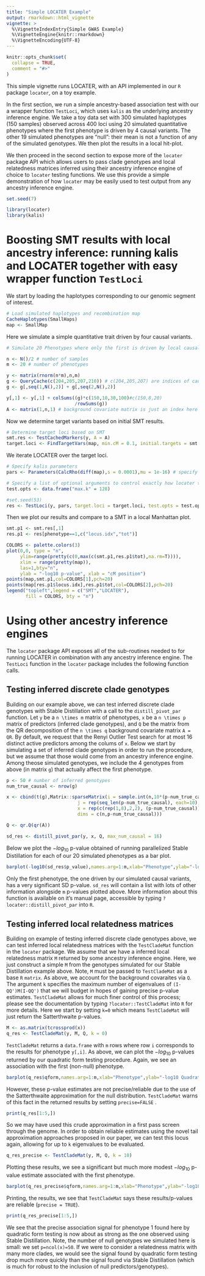```yaml
---
title: "Simple LOCATER Example"
output: rmarkdown::html_vignette
vignette: >
  %\VignetteIndexEntry{Simple GWAS Example}
  %\VignetteEngine{knitr::rmarkdown}
  %\VignetteEncoding{UTF-8}
---
```


```r
knitr::opts_chunk$set(
  collapse = TRUE,
  comment = "#>"
)
```

This simple vignette runs LOCATER, with an API implemented in our `R` package `locater`, on a toy example.

In the first section, we run a simple ancestry-based association test with our a wrapper function `TestLoci`, which uses `kalis` as the underlying ancestry inference engine. We take a toy data set with 300 simulated haplotypes (150 samples) observed across 400 loci using 20 simulated quantitative phenotypes where the first phenotype is driven by 4 causal variants. The other 19 simulated phenotypes are "null": their mean is not a function of any of the simulated genotypes. We then plot the results in a local hit-plot.

We then proceed in the second section to expose more of the `locater` package API which allows users to pass clade genotypes and local relatedness matrices inferred using their ancestry inference engine of choice to `locater` testing functions. We use this provide a simple demonstration of how `locater` may be easily used to test output from any ancestry inference engine.


```r
set.seed(7)

library(locater)
library(kalis)
```

# Boosting SMT results with local ancestry inference: running kalis and LOCATER together with easy wrapper function `TestLoci`

We start by loading the haplotypes corresponding to our genomic segment of interest.

```r
# Load simulated haplotypes and recombination map
CacheHaplotypes(SmallHaps)
map <- SmallMap
```

Here we simulate a simple quantitative trait driven by four causal variants.

```r
# Simulate 20 Phenotypes where only the first is driven by local causal variants

n <- N()/2 # number of samples
m <- 20 # number of phenotypes

y <- matrix(rnorm(n*m),n,m)
g <- QueryCache(c(204,205,207,210)) # c(204,205,207) are indices of causal loci
g <- g[,seq(1,N(),2)] + g[,seq(2,N(),2)]

y[,1] <- y[,1] + colSums((g)*c(150,10,30,100)#c(150,8,20)
                         /rowSums(g))
A <- matrix(1,n,1) # background covariate matrix is just an index here
```

Now we determine target variants based on initial SMT results.

```r
# Determine target loci based on SMT
smt.res <- TestCachedMarkers(y, A = A)
target.loci <- FindTargetVars(map, min.cM = 0.1, initial.targets = smt.res, smt.thresh = 3)
```


We iterate LOCATER over the target loci.

```r

# Specify kalis parameters 
pars <- Parameters(CalcRho(diff(map),s = 0.0001),mu = 1e-16) # specify HMM parameters

# Specify a list of optional arguments to control exactly how locater tests each position. If more than one combination of testing parameters is desired, a data.frame with multiple rows can be given and locater will efficiently evaluate all testing options.
test.opts <- data.frame("max.k" = 128)

#set.seed(53)
res <- TestLoci(y, pars, target.loci = target.loci, test.opts = test.opts)
```

Then we plot our results and compare to a SMT in a local Manhattan plot.
```r
smt.p1 <- smt.res[,1]
res.p1 <- res[phenotype==1,c("locus.idx","tot")]

COLORS <- palette.colors(3)
plot(0,0, type = "n", 
     ylim=range(pretty(c(0,max(c(smt.p1,res.p1$tot),na.rm=T)))),
     xlim = range(pretty(map)),
     las=1,bty="n",
     ylab = "-log10 p-value", xlab = "cM position")
points(map,smt.p1,col=COLORS[1],pch=20)
points(map[res.p1$locus.idx],res.p1$tot,col=COLORS[2],pch=20)
legend("topleft",legend = c("SMT","LOCATER"),
       fill = COLORS, bty = "n")
```


# Using other ancestry inference engines
The `locater` package API exposes all of the sub-routines needed to for running LOCATER in combination with any ancestry inference engine. The `TestLoci` function in the `locater` package includes the following function calls.


## Testing inferred discrete clade genotypes
Building on our example above, we can test inferred discrete clade genotypes with Stable Distillation with a call to the `distill_pivot_par` function. Let `y` be a `n \times m` matrix of phenotypes, `x` be a `n \times p` matrix of predictors (inferred clade genotypes), and `Q` be the matrix from the QR decomposition of the `n \times q` background covariate matrix `A = QR`. By default, we request that the Renyi Outlier Test search for at most 16 distinct active predictors among the colums of `x`. Below we start by simulating a set of inferred clade genotypes in order to run the procedure, but we assume that those would come from an ancestry inference engine. Among theose simulated genotypes, we include the 4 genotypes from above (in matrix `g`) that actually affect the first phenotype.

```r

p <- 50 # number of inferred genotypes
num_true_causal <- nrow(g)

x <- cbind(t(g),Matrix::sparseMatrix(i = sample.int(n,10*(p-num_true_causal),replace = TRUE), 
                          j = rep(seq_len(p-num_true_causal), each=10),
                          x = rep(c(rep(1,8),2,2), (p-num_true_causal)), 
                          dims = c(n,p-num_true_causal)))

Q <- qr.Q(qr(A))

sd_res <- distill_pivot_par(y, x, Q, max_num_causal = 16)

```
Below we plot the $-log_{10}$ p-value obtained of running parallelized Stable Distillation for each of our 20 simulated phenotypes as a bar plot.

```r
barplot(-log10(sd_res$p_value),names.arg=1:m,xlab="Phenotype",ylab="-log10 SD p-value",las=1,cex.names=0.8)
```

Only the first phenotype, the one driven by our simulated causal variants, has a very significant SD p-value. `sd_res` will contain a list with lots of other information alongside `m` p-values plotted above. More information about this function is available on it's manual page, accessible by typing `?locater::distill_pivot_par` into `R`. 

## Testing inferred local relatedness matrices
Building on example of testing inferred discrete clade genotypes above, we can test inferred local relatedness matrices with the `TestCladeMat` function in the `locater` package. We assume that we have a inferred local relatedness matrix `M` returned by some ancestry inference engine. Here, we just construct a simple `M` from the genotypes simulated for our Stable Distillation example above. Note, `M` must be passed to `TestCladeMat` as a base `R` `matrix`. As above, we account for the background covaraites via `Q`. The argument `k` specifies the maximum number of eigenvalues of `(I-QQ')M(I-QQ')` that we will budget in hopes of gaining precise p-value estimates. `TestCladeMat` allows for much finer control of this process; please see the documentation by typing `?locater::TestCladeMat` into `R` for more details. Here we start by setting `k=0` which means `TestCladeMat` will just return the Satterthwaite p-values.

```r
M <- as.matrix(tcrossprod(x))
q_res <- TestCladeMat(y, M, Q, k = 0)
```

`TestCladeMat` returns a `data.frame` with `m` rows where row `i` corresponds to the results for phenotype `y[,i]`. As above, we can plot the $-log_{10}$ p-values returned by our quadratic form testing procedure. Again, we see an association with the first (non-null) phenotype. 

```r
barplot(q_res$qform,names.arg=1:m,xlab="Phenotype",ylab="-log10 Quadratic Form p-value",las=1,cex.names=0.8)
```
However, these p-value estimates are not precise/reliable due to the use of the Satterthwaite approximation for the null distribution. `TestCladeMat` warns of this fact in the returned results by setting `precise=FALSE` .

```r
print(q_res[1:5,])
```

So we may have used this crude approximation in a first pass screen through the genome. In order to obtain reliable estimates using the novel tail approximation approaches proposed in our paper, we can test this locus again, allowing for up to `k` eigenvalues to be evaluated. 

```r
q_res_precise <- TestCladeMat(y, M, Q, k = 10)
```

Plotting these results, we see a significant but much more modest $-log_{10}$ p-value estimate associated with the first phenotype.

```r
barplot(q_res_precise$qform,names.arg=1:m,xlab="Phenotype",ylab="-log10 Quadratic Form p-value",las=1,cex.names=0.8)
```

Printing, the results, we see that `TestCladeMat` says these results/p-values are reliable (`precise = TRUE`).

```r
print(q_res_precise[1:5,])
```

We see that the precise association signal for phenotype 1 found here by quadratic form testing is now about as strong as the one observed using Stable Distillation. Note, the number of null genotypes we simulated here is small: we set `p=ncol(x)=50`. If we were to consider a relatedness matrix with many more clades, we would see the signal found by quadratic form testing drop much more quickly than the signal found via Stable Distillation (which is much for robust to the inclusion of null predictors/genotypes). 

